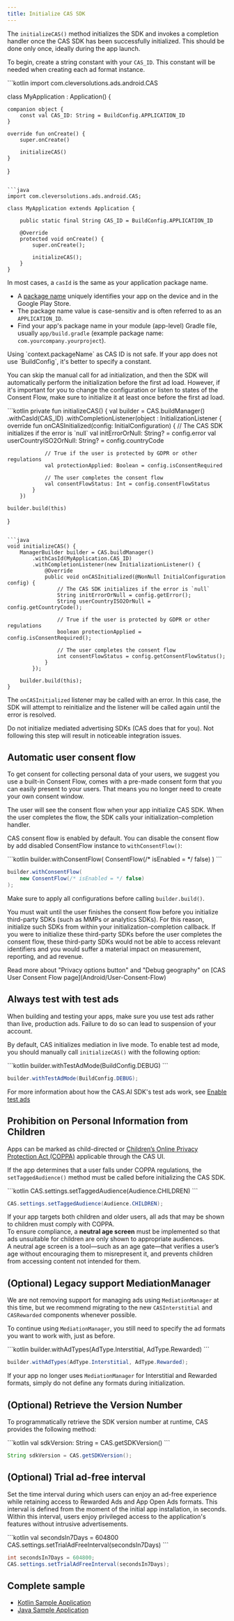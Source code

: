 ```yaml
---
title: Initialize CAS SDK
---
```


The `initializeCAS()` method initializes the SDK and invokes a completion handler once the CAS SDK has been successfully initialized.
This should be done only once, ideally during the app launch.

To begin, create a string constant with your `CAS_ID`. This constant will be needed when creating each ad format instance.

<CodeGroup synchronize={true}>
```kotlin
import com.cleversolutions.ads.android.CAS

class MyApplication : Application() {

    companion object {
        const val CAS_ID: String = BuildConfig.APPLICATION_ID
    }

    override fun onCreate() {
        super.onCreate()

        initializeCAS()
    }
}
```

```java
import com.cleversolutions.ads.android.CAS;

class MyApplication extends Application {

    public static final String CAS_ID = BuildConfig.APPLICATION_ID

    @Override
    protected void onCreate() {
        super.onCreate();
        
        initializeCAS();
    }
}
```
</CodeGroup>

<Accordion title="What is CAS ID?">

In most cases, a `casId` is the same as your application package name.
- A [package name](https://developer.android.com/studio/build/application-id) uniquely identifies your app on the device and in the Google Play Store.
- The package name value is case-sensitiv and is often referred to as an `APPLICATION_ID`.
- Find your app's package name in your module (app-level) Gradle file, usually `app/build.gradle` (example package name: `com.yourcompany.yourproject`).

</Accordion>


<Info>
Using `context.packageName` as CAS ID is not safe. If your app does not use `BuildConfig`, it's better to specify a constant.
</Info>

You can skip the manual call for ad initialization, and then the SDK will automatically perform the initialization before the first ad load. However, if it's important for you to change the configuration or listen to states of the Consent Flow, make sure to initialize it at least once before the first ad load.

<CodeGroup synchronize={true}>
```kotlin
private fun initializeCAS() {
    val builder = CAS.buildManager()
        .withCasId(CAS_ID)
        .withCompletionListener(object : InitializationListener {
            override fun onCASInitialized(config: InitialConfiguration) {
                // The CAS SDK initializes if the error is `null`
                val initErrorOrNull: String? = config.error
                val userCountryISO2OrNull: String? = config.countryCode

                // True if the user is protected by GDPR or other regulations
                val protectionApplied: Boolean = config.isConsentRequired

                // The user completes the consent flow
                val consentFlowStatus: Int = config.consentFlowStatus
            }
        })

    builder.build(this)
}
```

```java
void initializeCAS() {
    ManagerBuilder builder = CAS.buildManager()
        .withCasId(MyApplication.CAS_ID)
        .withCompletionListener(new InitializationListener() {  
            @Override  
            public void onCASInitialized(@NonNull InitialConfiguration config) { 
                // The CAS SDK initializes if the error is `null`
                String initErrorOrNull = config.getError();
                String userCountryISO2OrNull = config.getCountryCode();
                
                // True if the user is protected by GDPR or other regulations
                boolean protectionApplied = config.isConsentRequired();

                // The user completes the consent flow
                int consentFlowStatus = config.getConsentFlowStatus(); 
            }  
        });

    builder.build(this);
}
```
</CodeGroup>

The `onCASInitialized` listener may be called with an error. In this case, the SDK will attempt to reinitialize and the listener will be called again until the error is resolved.

<Error>  
Do not initialize mediated advertising SDKs (CAS does that for you).  
Not following this step will result in noticeable integration issues.
</Error>

## Automatic user consent flow
To get consent for collecting personal data of your users, we suggest you use a built-in Consent Flow, comes with a pre-made consent form that you can easily present to your users. That means you no longer need to create your own consent window.  

The user will see the consent flow when your app initialize CAS SDK. When the user completes the flow, the SDK calls your initialization-completion handler.

CAS consent flow is enabled by default. You can disable the consent flow by add disabled  ConsentFlow instance to `withConsentFlow()`:

<CodeGroup synchronize={true}>
```kotlin
builder.withConsentFlow(
    ConsentFlow(/* isEnabled = */ false)
)
```

```java
builder.withConsentFlow(
    new ConsentFlow(/* isEnabled = */ false)
);
```
</CodeGroup>

Make sure to apply all configurations before calling `builder.build()`.

You must wait until the user finishes the consent flow before you initialize third-party SDKs (such as MMPs or analytics SDKs). For this reason, initialize such SDKs from within your initialization-completion callback. If you were to initialize these third-party SDKs before the user completes the consent flow, these third-party SDKs would not be able to access relevant identifiers and you would suffer a material impact on measurement, reporting, and ad revenue.

<Info>
Read more about "Privacy options button" and "Debug geography" on [CAS User Consent Flow page](Android/User-Consent-Flow)
</Info>

## Always test with test ads
When building and testing your apps, make sure you use test ads rather than live, production ads. Failure to do so can lead to suspension of your account.

By default, CAS initializes mediation in live mode. To enable test ad mode, you should manually call `initializeCAS()` with the following option:

<CodeGroup synchronize={true}>
```kotlin
builder.withTestAdMode(BuildConfig.DEBUG)
```

```java
builder.withTestAdMode(BuildConfig.DEBUG);
```
</CodeGroup>

For more information about how the CAS.AI SDK's test ads work, see [Enable test ads](Android/Enabling-test-ads)


## Prohibition on Personal Information from Children
Apps can be marked as child-directed or [Children’s Online Privacy Protection Act (COPPA)](https://www.ftc.gov/tips-advice/business-center/privacy-and-security/children%27s-privacy) applicable through the CAS UI.  

If the app determines that a user falls under COPPA regulations, the `setTaggedAudience()` method must be called before initializing the CAS SDK.

<CodeGroup synchronize={true}>
```kotlin
CAS.settings.setTaggedAudience(Audience.CHILDREN)
```

```java
CAS.settings.setTaggedAudience(Audience.CHILDREN);
```
</CodeGroup>

If your app targets both children and older users, all ads that may be shown to children must comply with COPPA.  
To ensure compliance, a **neutral age screen** must be implemented so that ads unsuitable for children are only shown to appropriate audiences.  
A neutral age screen is a tool—such as an age gate—that verifies a user’s age without encouraging them to misrepresent it, and prevents children from accessing content not intended for them.


## (Optional) Legacy support MediationManager
We are not removing support for managing ads using `MediationManager` at this time, but we recommend migrating to the new `CASInterstitial` and `CASRewarded` components whenever possible.

To continue using `MediationManager`, you still need to specify the ad formats you want to work with, just as before.  

<CodeGroup synchronize={true}>
```kotlin
builder.withAdTypes(AdType.Interstitial, AdType.Rewarded)
```

```java
builder.withAdTypes(AdType.Interstitial, AdType.Rewarded);
```
</CodeGroup>

If your app no longer uses `MediationManager` for Interstitial and Rewarded formats, simply do not define any formats during initialization.

## (Optional) Retrieve the Version Number
To programmatically retrieve the SDK version number at runtime, CAS provides the following method:

<CodeGroup synchronize={true}>
```kotlin
val sdkVersion: String = CAS.getSDKVersion()
```

```java
String sdkVersion = CAS.getSDKVersion();
```
</CodeGroup>

## (Optional) Trial ad-free interval
Set the time interval during which users can enjoy an ad-free experience while retaining access
to Rewarded Ads and App Open Ads formats. This interval is defined from the moment of the initial
app installation, in seconds. Within this interval, users enjoy privileged access to the
application's features without intrusive advertisements.

<CodeGroup synchronize={true}>
```kotlin
val secondsIn7Days = 604800 
CAS.settings.setTrialAdFreeInterval(secondsIn7Days)
```

```java
int secondsIn7Days = 604800;
CAS.settings.setTrialAdFreeInterval(secondsIn7Days);
```
</CodeGroup>

## Complete sample
- [Kotlin Sample Application](https://github.com/cleveradssolutions/CAS-Android/blob/master/kotlinSample/src/main/java/com/cleveradssolutions/sampleapp/SampleApplication.kt)
- [Java Sample Application](https://github.com/cleveradssolutions/CAS-Android/blob/master/javaSample/src/main/java/com/cleveradssolutions/sampleapp/SampleApplication.java)
